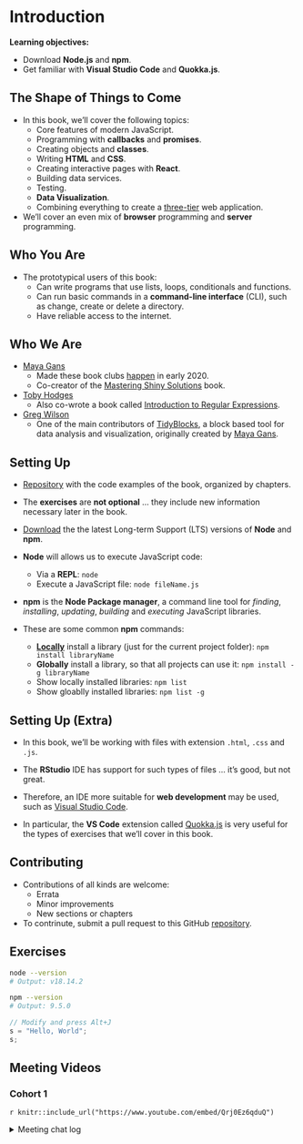 # Introduction

**Learning objectives:**

- Download **Node.js** and **npm**.
- Get familiar with **Visual Studio Code** and **Quokka.js**.

## The Shape of Things to Come {-}

- In this book, we'll cover the following topics:
    - Core features of modern JavaScript.
    - Programming with **callbacks** and **promises**.
    - Creating objects and **classes**.
    - Writing **HTML** and **CSS**.
    - Creating interactive pages with **React**.
    - Building data services.
    - Testing.
    - **Data Visualization**.
    - Combining everything to create a 
    [three-tier](https://www.techopedia.com/definition/24649/three-tier-architecture)
    web application.

- We'll cover an even mix of **browser** programming
and **server** programming.

## Who You Are {-}

- The prototypical users of this book:
    - Can write programs that use lists, loops, conditionals and functions.
    - Can run basic commands in a **command-line interface** (CLI), such as
    change, create or delete a directory.
    - Have reliable access to the internet.

## Who We Are {-}

- [Maya Gans](https://maya.rbind.io/)
    - Made these book clubs [happen](https://www.rstudio.com/resources/rstudioglobal-2021/starting-an-r-book-club-cooking-up-friendships-in-isolation/) in early 2020.
    - Co-creator of the [Mastering Shiny Solutions](https://mastering-shiny-solutions.org/) book.

- [Toby Hodges](https://tbyhdgs.info/)
    - Also co-wrote a book called [Introduction to Regular Expressions](https://tobyhodges.gitbooks.io/introduction-to-regular-expressions/content/).

- [Greg Wilson](https://third-bit.com/)
    - One of the main contributors of [TidyBlocks](https://third-bit.com/2021/07/22/whatever-happened-to-tidyblocks/),
    a block based tool for data analysis and visualization, originally created by 
    [Maya Gans](https://twitter.com/mayacelium/status/1154794578102247425).

## Setting Up {-}

- [Repository](https://github.com/software-tools-books/js4ds/tree/master/src) 
with the code examples of the book, organized by chapters.

- The **exercises** are **not optional** ... they include new information
necessary later in the book.

- [Download](https://nodejs.org/en/download/) the 
the latest Long-term Support (LTS) versions of **Node** and **npm**.

- **Node** will allows us to execute JavaScript code:
    - Via a **REPL**: `node` 
    - Execute a JavaScript file: `node fileName.js`

- **npm** is the **Node Package manager**, a 
command line tool for *finding*, *installing*,
*updating*, *building* and *executing* JavaScript libraries.

- These are some common **npm** commands:
    - [**Locally**](https://github.com/npm/npm/issues/5108) 
    install a library (just for the current project folder):
    `npm install libraryName`
    - **Globally** install a library, so that all projects can use it:
    `npm install -g libraryName`
    - Show locally installed libraries:
    `npm list`
    - Show gloablly installed libraries:
    `npm list -g`
    
## Setting Up (Extra) {-}

- In this book, we'll be working with
files with extension `.html`, `.css` and `.js`.

- The **RStudio** IDE has support for such types
of files ... it's good, but not great.

- Therefore, an IDE more suitable for **web development**
may be used, such as [Visual Studio Code](https://code.visualstudio.com/download).

- In particular, the **VS Code** extension called
[Quokka.js](https://marketplace.visualstudio.com/items?itemName=WallabyJs.quokka-vscode)
is very useful for the types of exercises that we'll cover in this book.

## Contributing {-}

- Contributions of all kinds are welcome:
    - Errata
    - Minor improvements
    - New sections or chapters

- To contrinute, submit a pull request to this
GitHub [repository](https://github.com/software-tools-books/js4ds/).

## Exercises {-}

```bash
node --version
# Output: v18.14.2
```

```bash
npm --version
# Output: 9.5.0
```

```js
// Modify and press Alt+J
s = "Hello, World";
s;
```

## Meeting Videos {-}

### Cohort 1 {-}

`r knitr::include_url("https://www.youtube.com/embed/Qrj0Ez6qduQ")`

<details>
<summary> Meeting chat log </summary>

```
00:15:16	Lucio Cornejo: https://r4ds.github.io/bookclub-js4ds/how-to-present.html
00:15:34	Shel: https://third-bit.com/js4ds/#key-points-1
00:24:56	Shel: Greg Wilson was the main facilitator of the RSTUDIO Certification training. 
00:27:30	Lucio Cornejo: https://nodejs.org/en/download/
00:32:50	Shel: Please feel free to post your questions here. 
00:41:05	Lucio Cornejo: https://code.visualstudio.com/download
00:41:28	Lucio Cornejo: https://marketplace.visualstudio.com/items?itemName=WallabyJs.quokka-vscode
00:43:29	Laurent Smeets: can you show us how to open a new script in visual studio code
00:43:33	Shel: How do you install quokka in VS? 
00:43:45	Laurent Smeets: and then how to launch quokka
00:43:47	Arthur Shaw: @shel, yes. It's an extension to VSCode
00:43:54	Laurent Smeets: https://marketplace.visualstudio.com/items?itemName=WallabyJs.quokka-vscode
00:44:17	Laurent Smeets: yes pleas
00:46:07	Shel: Please repeat. You are fast
01:01:21	Laurent Smeets: so no need to knit the chapters before committing?
01:07:59	Laurent Smeets: thanks everyone
```
</details>
